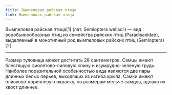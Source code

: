 ```yaml
---
title: Вымпеловая райская птица
link: Вымпеловая райская птица
---
```


Вымпеловая райская птица[1] (лат. Semioptera wallacii) — вид воробьинообразных птиц из семейства райских птиц (Paradisaeidae), выделяемый в монотипный род вымпеловых райских птиц (Semioptera)[2].

---

Размер туловища может достигать 28 сантиметров. Самцы имеют блестящую фиолетово-лиловую спину и изумрудно-зеленую грудь. Наиболее поразительной особенностью вида являются две пары длинных белых перьев, выходящих из изгиба крыла. Самки имеют оливково-коричневую окраску, по размерам мельче самцов, однако их хвост длиннее.
